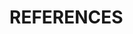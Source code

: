 <!-- # REFERENCES {.unnumbered} -->


<!-- ::: {#refs} -->
<!-- ::: -->

# REFERENCES {.unnumbered .unlisted}

\addcontentsline{toc}{chapter}{\protect\numberline{}REFERENCES}

::: {#refs}
:::
